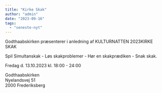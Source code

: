 ```yaml
---
title: "Kirke Skak"
author: "admin"
date: "2023-09-16"
tags: 
  - "seneste-nyt"
---
```


Godthaabskirken præsenterer i anledning af KULTURNATTEN 2023KIRKE SKAK

Spil Simultanskak - Løs skakproblemer - Hør en skakprædiken - Snak skak.

Fredag d. 13.10.2023 kl. 18:00 - 24:00

Godthaabskirken  
Nyelandsvej 51  
2000 Frederiksberg

